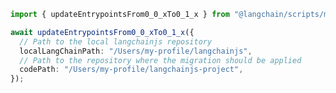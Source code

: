 ```typescript
import { updateEntrypointsFrom0_0_xTo0_1_x } from "@langchain/scripts/migrations";

await updateEntrypointsFrom0_0_xTo0_1_x({
  // Path to the local langchainjs repository
  localLangChainPath: "/Users/my-profile/langchainjs",
  // Path to the repository where the migration should be applied
  codePath: "/Users/my-profile/langchainjs-project",
});
```